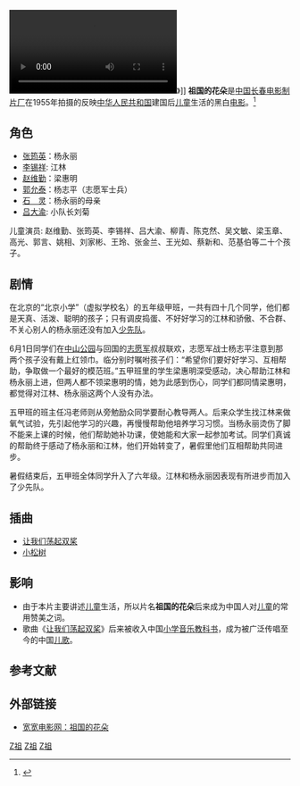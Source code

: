 {{Infobox_Film 
|name         = 祖国的花朵 
|image          = Flowers of motherland.jpg
|caption        = 1955年电影海报
|starring           = [[赵维勤|赵维勤]]<br/>[[李锡祥|李锡祥]]<br/>张筠英<br/>张园<br/>郭允泰 
|director           = [[严恭|严恭]] 
|writer         =[[林蓝|林蓝]]
|released       = 1955年 
|language     = [[中文|中文]] 
|budget             =  
|}}
[[File:Let_Us_Sway_Twin_Oars.ogv|thumb]]》]]
'''祖国的花朵'''是[[长春电影制片厂|中国长春电影制片厂]]在1955年拍摄的反映[[中华人民共和国|中华人民共和国]]建国后[[儿童|儿童]]生活的黑白[[电影|电影]]。<ref>{{Cite web |url=http://www.cctv.com/program/ljsy_new/20060525/101669.shtml |title=《祖国的花朵》简介 |access-date=2009-10-23 |archive-date=2020-07-24 |archive-url=https://web.archive.org/web/20200724202707/http://www.cctv.com/program/ljsy_new/20060525/101669.shtml |dead-url=no }}</ref>

==角色==
*[[张筠英|张筠英]]：杨永丽
*[[李锡祥|李锡祥]]: 江林
*[[赵维勤|赵维勤]]：梁惠明
*[[郭允泰|郭允泰]]：杨志平（志愿军士兵）
*[[石灵|石　灵]]：杨永丽的母亲
*[[吕大渝|吕大渝]]: 小队长刘菊

儿童演员: 赵维勤、张筠英、李锡祥、吕大渝、柳青、陈克然、吴文敏、梁玉章、高光、郭言、姚相、刘家彬、王玲、张金兰、王光如、蔡新和、范基伯等二十个孩子。

==剧情==
在北京的“北京小学”（虚拟学校名）的五年级甲班，一共有四十几个同学，他们都是天真、活泼、聪明的孩子；只有调皮捣蛋、不好好学习的江林和骄傲、不合群、不关心别人的杨永丽还没有加入[[中国少年先锋队|少先队]]。

6月1日同学们在[[北京中山公园|中山公园]]与回国的[[志愿军|志愿军]]叔叔联欢，志愿军战士杨志平注意到那两个孩子没有戴上红领巾。临分别时嘱咐孩子们：“希望你们要好好学习、互相帮助，争取做一个最好的模范班。”五甲班里的学生梁惠明深受感动，决心帮助江林和杨永丽上进，但两人都不领梁惠明的情，她为此感到伤心，同学们都同情梁惠明，都觉得对江林、杨永丽这两个人没有办法。

五甲班的班主任冯老师则从旁勉励众同学要耐心教导两人。后来众学生找江林来做氧气试验，先引起他学习的兴趣，再慢慢帮助他培养学习习惯。当杨永丽烫伤了脚不能来上课的时候，他们帮助她补功课，使她能和大家一起参加考试。同学们真诚的帮助终于感动了杨永丽和江林，他们开始转变了，暑假里他们互相帮助共同进步。

暑假结束后，五甲班全体同学升入了六年级。江林和杨永丽因表现有所进步而加入了少先队。

==插曲==
*[[让我们荡起双桨|让我们荡起双桨]]
*[[小松树|小松树]]

==影响==
*由于本片主要讲述[[儿童|儿童]]生活，所以片名'''祖国的花朵'''后来成为中国人对[[儿童|儿童]]的常用赞美之词。
*歌曲《[[让我们荡起双桨|让我们荡起双桨]]》后来被收入中国[[小学|小学]][[音乐|音乐]][[教科书|教科书]]，成为被广泛传唱至今的中国[[儿歌|儿歌]]。

== 参考文献 ==
{{Reflist}}

==外部链接==
*[http://kkuan.com/movie/%E7%A5%96%E5%9B%BD%E7%9A%84%E8%8A%B1%E6%9C%B5 宽宽电影网：祖国的花朵] {{Wayback|url=http://kkuan.com/movie/%E7%A5%96%E5%9B%BD%E7%9A%84%E8%8A%B1%E6%9C%B5 |date=20200724230335 }}

[[Category:1955年電影作品|Z祖]]
[[Category:儿童电影|Z祖]]
[[Category:1950年代中国黑白电影|Z祖]]